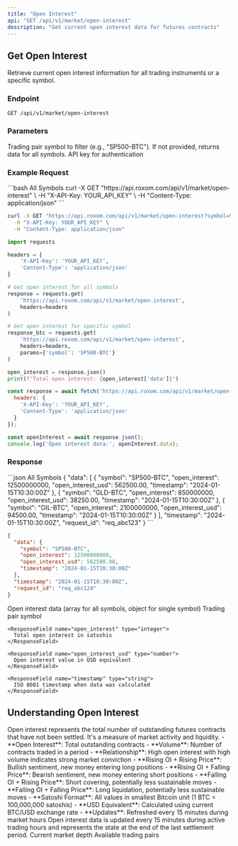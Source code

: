 ```yaml
---
title: "Open Interest"
api: "GET /api/v1/market/open-interest"
description: "Get current open interest data for futures contracts"
---
```


## Get Open Interest

Retrieve current open interest information for all trading instruments or a specific symbol.

### Endpoint
```http
GET /api/v1/market/open-interest
```

### Parameters

<ParamField query="symbol" type="string">
  Trading pair symbol to filter (e.g., "SP500-BTC"). If not provided, returns data for all symbols.
</ParamField>

<ParamField header="X-API-Key" type="string" required>
  API key for authentication
</ParamField>

### Example Request

<RequestExample>
```bash All Symbols
curl -X GET "https://api.roxom.com/api/v1/market/open-interest" \
  -H "X-API-Key: YOUR_API_KEY" \
  -H "Content-Type: application/json"
```

```bash Single Symbol
curl -X GET "https://api.roxom.com/api/v1/market/open-interest?symbol=SP500-BTC" \
  -H "X-API-Key: YOUR_API_KEY" \
  -H "Content-Type: application/json"
```

```python Python
import requests

headers = {
    'X-API-Key': 'YOUR_API_KEY',
    'Content-Type': 'application/json'
}

# Get open interest for all symbols
response = requests.get(
    'https://api.roxom.com/api/v1/market/open-interest',
    headers=headers
)

# Get open interest for specific symbol
response_btc = requests.get(
    'https://api.roxom.com/api/v1/market/open-interest',
    headers=headers,
    params={'symbol': 'SP500-BTC'}
)

open_interest = response.json()
print(f"Total open interest: {open_interest['data']}")
```

```javascript JavaScript
const response = await fetch('https://api.roxom.com/api/v1/market/open-interest', {
  headers: {
    'X-API-Key': 'YOUR_API_KEY',
    'Content-Type': 'application/json'
  }
});

const openInterest = await response.json();
console.log('Open interest data:', openInterest.data);
```
</RequestExample>

### Response

<ResponseExample>
```json All Symbols
{
  "data": [
    {
      "symbol": "SP500-BTC",
      "open_interest": 12500000000,
      "open_interest_usd": 562500.00,
      "timestamp": "2024-01-15T10:30:00Z"
    },
    {
      "symbol": "GLD-BTC", 
      "open_interest": 850000000,
      "open_interest_usd": 38250.00,
      "timestamp": "2024-01-15T10:30:00Z"
    },
    {
      "symbol": "OIL-BTC",
      "open_interest": 2100000000,
      "open_interest_usd": 94500.00,
      "timestamp": "2024-01-15T10:30:00Z"
    }
  ],
  "timestamp": "2024-01-15T10:30:00Z",
  "request_id": "req_abc123"
}
```

```json Single Symbol
{
  "data": {
    "symbol": "SP500-BTC",
    "open_interest": 12500000000,
    "open_interest_usd": 562500.00,
    "timestamp": "2024-01-15T10:30:00Z"
  },
  "timestamp": "2024-01-15T10:30:00Z",
  "request_id": "req_abc124"
}
```
</ResponseExample>

<ResponseField name="data" type="object | array">
  Open interest data (array for all symbols, object for single symbol)

  <Expandable title="Open interest properties">
    <ResponseField name="symbol" type="string">
      Trading pair symbol
    </ResponseField>
    
    <ResponseField name="open_interest" type="integer">
      Total open interest in satoshis
    </ResponseField>
    
    <ResponseField name="open_interest_usd" type="number">
      Open interest value in USD equivalent
    </ResponseField>
    
    <ResponseField name="timestamp" type="string">
      ISO 8601 timestamp when data was calculated
    </ResponseField>
  </Expandable>
</ResponseField>

## Understanding Open Interest

<AccordionGroup>
  <Accordion title="What is Open Interest?">
    Open interest represents the total number of outstanding futures contracts that have not been settled. It's a measure of market activity and liquidity.
  </Accordion>

  <Accordion title="Open Interest vs Volume">
    - **Open Interest**: Total outstanding contracts
    - **Volume**: Number of contracts traded in a period
    - **Relationship**: High open interest with high volume indicates strong market conviction
  </Accordion>

  <Accordion title="Market Implications">
    - **Rising OI + Rising Price**: Bullish sentiment, new money entering long positions
    - **Rising OI + Falling Price**: Bearish sentiment, new money entering short positions
    - **Falling OI + Rising Price**: Short covering, potentially less sustainable moves
    - **Falling OI + Falling Price**: Long liquidation, potentially less sustainable moves
  </Accordion>

  <Accordion title="Value Calculations">
    - **Satoshi Format**: All values in smallest Bitcoin unit (1 BTC = 100,000,000 satoshis)
    - **USD Equivalent**: Calculated using current BTC/USD exchange rate
    - **Updates**: Refreshed every 15 minutes during market hours
  </Accordion>
</AccordionGroup>

<Info>
Open interest data is updated every 15 minutes during active trading hours and represents the state at the end of the last settlement period.
</Info>

<CardGroup cols="2">
  <Card
    title="Order Book"
    icon="layer-group"
    href="/api/api-reference/market-data/orderbook"
  >
    Current market depth
  </Card>
  <Card
    title="Trading Instruments"
    icon="list"
    href="/api/api-reference/market-data/instruments"
  >
    Available trading pairs
  </Card>
</CardGroup>